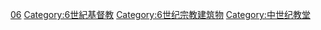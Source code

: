 [[Category:各世紀教堂|06]]
[[Category:6世紀基督教|Category:6世紀基督教]]
[[Category:6世纪宗教建筑物|Category:6世纪宗教建筑物]]
[[Category:中世纪教堂|Category:中世纪教堂]]